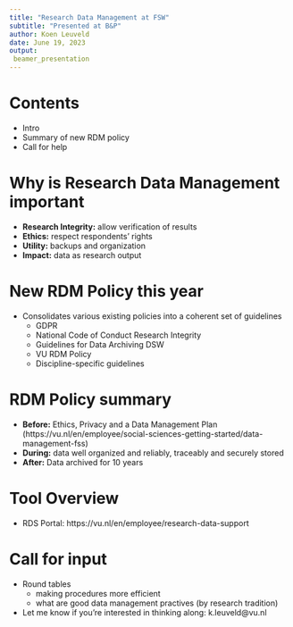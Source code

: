 ---
title: "Research Data Management at FSW" 
subtitle: "Presented at B&P"
author: Koen Leuveld
date: June 19, 2023
output: 
 beamer_presentation
---


# Contents

- Intro
- Summary of new RDM policy
- Call for help

# Why is Research Data Management important

- **Research Integrity:** allow verification of results
- **Ethics:** respect respondents' rights
- **Utility:** backups and organization
- **Impact:** data as research output

# New RDM Policy this year

- Consolidates various existing policies into a coherent set of guidelines
  - GDPR
  - National Code of Conduct Research Integrity
  - Guidelines for Data Archiving DSW
  - VU RDM Policy
  - Discipline-specific guidelines

# RDM Policy summary

- **Before:** Ethics, Privacy and a Data Management Plan (https://vu.nl/en/employee/social-sciences-getting-started/data-management-fss)
- **During:** data well organized and reliably, traceably and securely stored
- **After:** Data archived for 10 years

# Tool Overview

\includegraphics[width=\textwidth, height=\textheight, keepaspectratio]{figures/rdm_tools.png}

- RDS Portal: https://vu.nl/en/employee/research-data-support


# Call for input

- Round tables
  - making procedures more efficient
  - what are good data management practives (by research tradition)
- Let me know if you're interested in thinking along: k.leuveld@vu.nl
